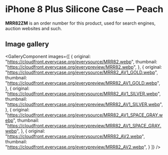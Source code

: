 
# iPhone 8 Plus Silicone Case — Peach

<Callout type='info' emoji='👉🏻'>**MRR82ZM** is an order number for this product, used for search engines, auction websites and such.</Callout>

## Image gallery

<GalleryComponent
    images={[
      {
        original: "https://cloudfront.everycase.org/everysource/MRR82.webp",
        thumbnail: "https://cloudfront.everycase.org/everypreview/MRR82.webp",
      },
      {
        original: "https://cloudfront.everycase.org/everysource/MRR82_AV1_GOLD.webp",
        thumbnail: "https://cloudfront.everycase.org/everypreview/MRR82_AV1_GOLD.webp",
      },
      {
        original: "https://cloudfront.everycase.org/everysource/MRR82_AV1_SILVER.webp",
        thumbnail: "https://cloudfront.everycase.org/everypreview/MRR82_AV1_SILVER.webp",
      },
      {
        original: "https://cloudfront.everycase.org/everysource/MRR82_AV1_SPACE_GRAY.webp",
        thumbnail: "https://cloudfront.everycase.org/everypreview/MRR82_AV1_SPACE_GRAY.webp",
      },
      {
        original: "https://cloudfront.everycase.org/everysource/MRR82_AV2.webp",
        thumbnail: "https://cloudfront.everycase.org/everypreview/MRR82_AV2.webp",
      }
    ]}
  />
